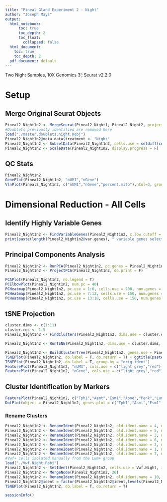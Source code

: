 ```yaml
---
title: "Pineal Gland Experiment 2 - Night"
author: "Joseph Mays"
output:
  html_notebook: 
      toc: true
      toc_depth: 2
      toc_float:
        collapsed: false
  html_document: 
    toc: true
    toc_depth: 2
  pdf_document: default
---
```


Two Night Samples, 10X Genomics 3'; Seurat v2.2.0

# Setup
## Merge Original Seurat Objects
```r
Pineal2_Night1n2 <- MergeSeurat(Pineal2_Night1, Pineal2_Night2, project = "Pineal2_Night1n2", add.cell.id1 = "N1", add.cell.id2 = "N2")
#Doublets previously identified are removed here 
load("./master.doublets.night.Robj")
Pineal2_Night1n2@meta.data$treatment <- "Night"
Pineal2_Night1n2 <- SubsetData(Pineal2_Night1n2, cells.use = setdiff(colnames(Pineal2_Night1n2@data),master.doublets.night))
Pineal2_Night1n2 <- ScaleData(Pineal2_Night1n2, display.progress = F)
```

## QC Stats
```r
Pineal2_Night1n2
GenePlot(Pineal2_Night1n2, "nUMI","nGene")
VlnPlot(Pineal2_Night1n2, c("nUMI","nGene","percent.mito"),nCol=3, group.by = "orig.ident", x.lab.rot = T, size.x.use = 12)
```
# Dimensional Reduction - All Cells
## Identify Highly Variable Genes
```r
Pineal2_Night1n2 <- FindVariableGenes(Pineal2_Night1n2, x.low.cutoff = 0.0125, x.high.cutoff = 3, y.cutoff = 0.35, do.plot = F)
print(paste(length(Pineal2_Night1n2@var.genes), " variable genes selected.", sep=""))
```

## Principal Components Analysis 
```r
Pineal2_Night1n2 <- RunPCA(Pineal2_Night1n2, pc.genes = Pineal2_Night1n2@var.genes, pcs.compute = 40, do.print = F)
Pineal2_Night1n2 <- ProjectPCA(Pineal2_Night1n2, do.print = F)
```
```r
PCAPlot(Pineal2_Night1n2, no.legend = T)
PCElbowPlot(Pineal2_Night1n2, num.pc = 40)
PCHeatmap(Pineal2_Night1n2, pc.use = 1:6, cells.use = 200, num.genes = 25, do.balanced = F)
PCHeatmap(Pineal2_Night1n2, pc.use = 7:12, cells.use = 150, num.genes = 25, do.balanced = T)
PCHeatmap(Pineal2_Night1n2, pc.use = 13:18, cells.use = 150, num.genes = 25, do.balanced = T)
```
## tSNE Projection
```r
cluster.dims <- c(1:11)
cluster.res <- 1.5
Pineal2_Night1n2 <- FindClusters(Pineal2_Night1n2, dims.use = cluster.dims, reduction.type = "pca", resolution = cluster.res, print.output = F, save.SNN = T)
```

```r
Pineal2_Night1n2 <- RunTSNE(Pineal2_Night1n2, dims.use = cluster.dims, do.fast = T)
```

```r
Pineal2_Night1n2 <- BuildClusterTree(Pineal2_Night1n2, genes.use = Pineal2_Night1n2@var.genes, do.plot = T, do.reorder = T, reorder.numeric = T)
TSNEPlot(Pineal2_Night1n2, do.label = T, do.return = T) + ggtitle(paste("Night1n2, PCs ", cluster.dims[1],"-",length(cluster.dims),", res = ", cluster.res, sep=''))
TSNEPlot(Pineal2_Night1n2, do.label = T, group.by = "orig.ident")
FeaturePlot(Pineal2_Night1n2, "nUMI", cols.use = c("light grey","red"))
FeaturePlot(Pineal2_Night1n2, "nGene", cols.use = c("light grey","red"))
```
## Cluster Identification by Markers
```r
FeaturePlot(Pineal2_Night1n2, c("Tph1","Asmt","Esm1","Apoe","Penk","Lum","Vwf","Lyz2","C1qa","RT1-Bb"), cols.use=c("light grey","red"))
DotPlot(object = Pineal2_Night1n2, genes.plot = c("Tph1","Asmt","Esm1","Apoe","Penk","Lum","Vwf","Lyz2","C1qa","RT1-Bb", "S100b"))
```
### Rename Clusters
```r
Pineal2_Night1n2 <- RenameIdent(Pineal2_Night1n2, old.ident.name = 4, new.ident.name = "Penk 1")
Pineal2_Night1n2 <- RenameIdent(Pineal2_Night1n2, old.ident.name = 5, new.ident.name = "Penk 2")
Pineal2_Night1n2 <- RenameIdent(Pineal2_Night1n2, old.ident.name = 3, new.ident.name = "Penk 3")
Pineal2_Night1n2 <- RenameIdent(Pineal2_Night1n2, old.ident.name = 6, new.ident.name = "Lum")
Pineal2_Night1n2 <- RenameIdent(Pineal2_Night1n2, old.ident.name = 2, new.ident.name = "C1qa")
Pineal2_Night1n2 <- RenameIdent(Pineal2_Night1n2, old.ident.name = 1, new.ident.name = "RT1-Bb")
Pineal2_Night1n2 <- RenameIdent(Pineal2_Night1n2, old.ident.name = 7, new.ident.name = "High_Asmt_Tph1")
#Vwf+ cells isolated manually from the Lum+ group
load("./Vwf.Night.Robj")
Pineal2_Night1n2 <- SetIdent(Pineal2_Night1n2, cells.use = Vwf.Night, ident.use = "Vwf")
Pineal2_Night1n2 <- MergeNode(Pineal2_Night1n2, 26)
Pineal2_Night1n2 <- RenameIdent(Pineal2_Night1n2, old.ident.name = 10, new.ident.name = "Tph1")
Pineal2_Night1n2@ident = factor(Pineal2_Night1n2@ident,levels(Pineal2_Night1n2@ident)[c(3,1,5,6,7,2,8,4,9)])
TSNEPlot(Pineal2_Night1n2, do.label = T, do.return = T)
```

```r
sessionInfo()
```